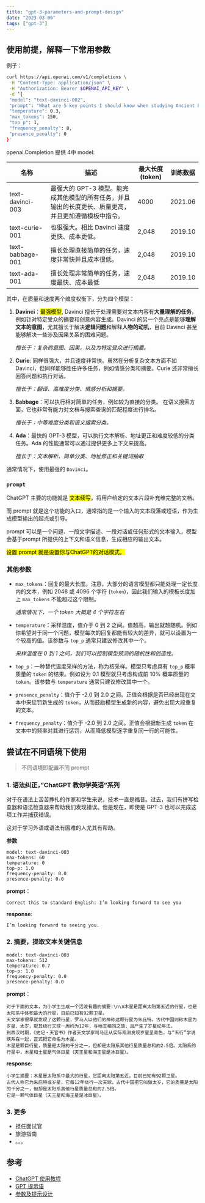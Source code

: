 ```yaml
---
title: "gpt-3-parameters-and-prompt-design"
date: "2023-03-06"
tags: ["gpt-3"]
---
```



## 使用前提，解释一下常用参数

例子：

```bash
curl https://api.openai.com/v1/completions \
 -H "Content-Type: application/json" \
 -H "Authorization: Bearer $OPENAI_API_KEY" \
 -d ‘{
 "model": "text-davinci-002",
 "prompt": "What are 5 key points I should know when studying Ancient Rome?",
 "temperature": 0.3,
 "max_tokens": 150,
 "top_p": 1,
 "frequency_penalty": 0,
 "presence_penalty": 0
}'
```

openai.Completion 提供 4中 model:

| 名称 | 描述 | 最大长度(token) | 训练数据 |
| --- | --- | --- | --- |
| text-davinci-003 | 最强大的 GPT-3 模型。能完成其他模型的所有任务，并且输出的长度更长、质量更高，并且更加遵循模板中指令。 | 4000 | 2021.06 |
| text-curie-001 | 也很强大。相比 Davinci 速度更快、成本更低。 | 2,048	| 2019.10 |
| text-babbage-001 | 擅长处理直接简单的任务，速度非常快并且成本很低。 | 2,048 | 2019.10 |
| text-ada-001 | 擅长处理非常简单的任务，速度最快、成本最低 | 2,048 | 2019.10 |

其中，在质量和速度两个维度权衡下，分为四个模型：

1. **Davinci**：<mark>最强模型</mark>, Davinci 擅长于处理需要对文本内容有**大量理解的任务**，例如针对特定受众的摘要和创意内容生成。Davinci 的另一个亮点是能够**理解文本的意图**，尤其擅长于解决**逻辑问题**和解释**人物的动机**，目前 Davinci 甚至能够解决一些涉及因果关系的困难问题。

    *擅长于：复杂的意图、因果，以及为特定受众进行摘要。*

2. **Curie**: 同样很强大，并且速度非常快。虽然在分析复杂文本方面不如 Davinci，但同样能够胜任许多任务，例如情感分类和摘要。Curie 还非常擅长回答问题和执行对话。

    *擅长于：翻译、高难度分类、情感分析和摘要。*

3. **Babbage**：可以执行相对简单的任务，例如较为直接的分类。 在语义搜索方面，它也非常有能力对文档与搜索查询的匹配程度进行排名。

    *擅长于：中等难度分类和语义搜索分类。*

4. **Ada**：最快的 GPT-3 模型，可以执行文本解析、地址更正和难度较低的分类任务。Ada 的性能通常可以通过提供更多上下文来提高。

    *擅长于：文本解析、简单分类、地址修正和关键词抽取*


通常情况下，使用最强的 `Davinci`。


### `prompt`

ChatGPT 主要的功能就是 <mark>文本续写</mark>，将用户给定的文本片段补充维完整的文档。

而 prompt 就是这个功能的入口，通常指的是一个输入的文本段落或短语，作为生成模型输出的起点或引导。

prompt 可以是一个问题、一段文字描述、一段对话或任何形式的文本输入，模型会基于prompt 所提供的上下文和语义信息，生成相应的输出文本。

<mark>设置 prompt 就是设置你与ChatGPT的对话模式。</mark>



### 其他参数

- `max_tokens`：回复的最大长度。注意，大部分的语言模型都只能处理一定长度内的文本，例如 2048 或 4096 个字符 (`token`)，因此我们输入的模板长度加上 `max_tokens` 不能超过这个限制。

    *通常情况下，一个 token 大概是 4 个字符左右*

- `temperature`：采样温度，值介于 0 到 2 之间。值越高，输出就越随机。例如你希望对于同一个问题，模型每次的回复都能有较大的差异，就可以设置为一个较高的值。该参数与 `top_p` 通常只建议修改其中一个。

    *采样温度在 0 到 1 之间，我们可以控制模型预测的随机性和创造性。*

- `top_p`：一种替代温度采样的方法，称为核采样。模型只考虑具有 `top_p` 概率质量的 `token` 的结果。例如设为 0.1 模型就只考虑构成前 10% 概率质量的 `token`。该参数与 `temperature` 通常只建议修改其中一个。
- `presence_penalty`：值介于 -2.0 到 2.0 之间。正值会根据是否已经出现在文本中来惩罚新生成的 `token`，从而鼓励模型生成新的内容，避免出现大段重复的文本。
- `frequency_penalty`：值介于 -2.0 到 2.0 之间。正值会根据新生成 `token` 在文本中的频率对其进行惩罚，从而降低模型逐字重复同一行的可能性。


## 尝试在不同语境下使用

> 不同语境即配置不同 prompt


### 1. 语法纠正，”ChatGPT 教你学英语”系列

对于在语法上苦苦挣扎的作家和学生来说，技术一直是福音。过去，我们有拼写检查器和语法检查器来帮助我们发现错误。但是现在，即使是 GPT-3 也可以完成这项工作并捕获错误。

这对于学习外语或语法有困难的人尤其有帮助。

**参数**

```text
model: text-davinci-003
max-tokens: 60
temperature: 0
top-p: 1.0
frequency-penalty: 0.0
presence-penalty: 0.0
```

**prompt**：
```text
Correct this to standard English: I’m looking forward to see you
```

**response**:
```text
I’m looking forward to seeing you.
```

### 2. 摘要，提取文本关键信息

```text
model: text-davinci-003
max-tokens: 512
temperature: 0.7
top-p: 1.0
frequency-penalty: 0.0
presence-penalty: 0.0
```

**prompt**：
```text
对于下面的文本，为小学生生成一个活泼有趣的摘要:\n\n木星是距离太阳第五近的行星，也是太阳系中体积最大的行星，目前已知有92颗卫星。
天文学家很早就发现了这颗行星，罗马人以他们的神称这颗行星为朱庇特。古代中国则称木星为岁星、太岁，取其绕行天球一周约为12年，与地支相同之故，且产生了岁星纪年法。
到西汉时期，《史记‧天官书》作者天文学家司马迁从实际观测发现岁星呈青色，与“五行”学说联系在一起，正式把它命名为木星。
木星是颗巨行星，质量是太阳的千分之一，但却是太阳系其他行星质量总和的2.5倍。太阳系的行星中，木星和土星是气体巨星（天王星和海王星是冰巨星）。
```

**response**:
```text
小学生摘要：木星是太阳系中最大的行星，它距离太阳第五近，目前已知有92颗卫星。
古代人称它为朱庇特或岁星，它每12年绕行一次天球，古代中国把它叫做太岁，它的质量是太阳的千分之一，但却是太阳系其他行星质量总和的2.5倍。
它是一颗气体巨星（天王星和海王星是冰巨星）。
```

### 3. 更多

- 担任面试官
- 旅游指南
- 。。。


## 参考

- [ChatGPT 使用教程](https://xiaosheng.run/2023/02/18/how-to-use-chatgpt.html)
- [GPT 提示语](https://juejin.cn/post/7204115174412304443)
- [参数及提示设计](https://towardsdatascience.com/gpt-3-parameters-and-prompt-design-1a595dc5b405)
